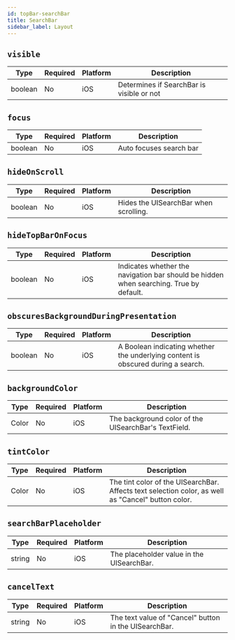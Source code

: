 ```yaml
---
id: topBar-searchBar
title: SearchBar
sidebar_label: Layout
---
```


## `visible`

| Type   | Required | Platform | Description                                                                                                                                                    |
| ------ | -------- | -------- | -------------------------------------------------------------------------------------------------------------------------------------------------------------- |
| boolean | No      | iOS | Determines if SearchBar is visible or not |

## `focus`

| Type   | Required | Platform | Description                                                                                                                                                    |
| ------ | -------- | -------- | -------------------------------------------------------------------------------------------------------------------------------------------------------------- |
| boolean | No      | iOS | Auto focuses search bar |


## `hideOnScroll`

| Type                    | Required | Platform | Description                    |
| ----------------------- | -------- | -------- | ------------------------------ |
| boolean | No       | iOS | Hides the UISearchBar when scrolling. |

## `hideTopBarOnFocus`

| Type               | Required | Platform | Description                   |
| ------------------ | -------- | -------- | ----------------------------- |
| boolean | No      | iOS | Indicates whether the navigation bar should be hidden when searching. True by default. |

## `obscuresBackgroundDuringPresentation`

| Type                    | Required | Platform | Description                    |
| ----------------------- | -------- | -------- | ------------------------------ |
| boolean | No       | iOS | A Boolean indicating whether the underlying content is obscured during a search. |

## `backgroundColor`

| Type                    | Required | Platform | Description                    |
| ----------------------- | -------- | -------- | ------------------------------ |
| Color | No       | iOS | The background color of the UISearchBar's TextField. |

## `tintColor`

| Type                    | Required | Platform | Description                    |
| ----------------------- | -------- | -------- | ------------------------------ |
| Color | No       | iOS | The tint color of the UISearchBar. Affects text selection color, as well as "Cancel" button color. |

## `searchBarPlaceholder`

| Type                    | Required | Platform | Description                    |
| ----------------------- | -------- | -------- | ------------------------------ |
| string | No       | iOS | The placeholder value in the UISearchBar. |

## `cancelText`

| Type                    | Required | Platform | Description                                           |
| ----------------------- | -------- | -------- | ----------------------------------------------------- |
| string                  | No       | iOS      | The text value of "Cancel" button in the UISearchBar. |
